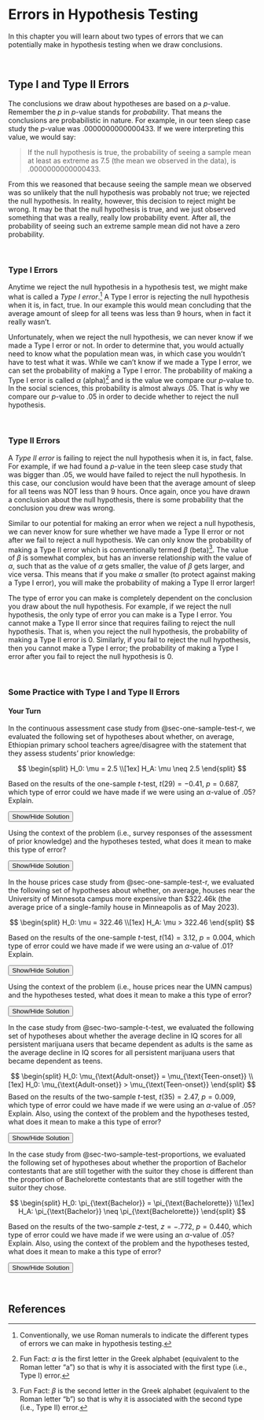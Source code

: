 # Errors in Hypothesis Testing {#sec-errors}

In this chapter you will learn about two types of errors that we can potentially make in hypothesis testing when we draw conclusions. 

<br />


## Type I and Type II Errors

The conclusions we draw about hypotheses are based on a *p*-value. Remember the *p* in *p*-value stands for *probability*. That means the conclusions are probabilistic in nature. For example, in our teen sleep case study the *p*-value was .0000000000000433. If we were interpreting this value, we would say:

> If the null hypothesis is true, the probability of seeing a sample mean at least as extreme as 7.5 (the mean we observed in the data), is .0000000000000433.

From this we reasoned that because seeing the sample mean we observed was so unlikely that the null hypothesis was probably not true; we rejected the null hypothesis. In reality, however, this decision to reject might be wrong. It may be that the null hypothesis is true, and we just observed something that was a really, really low probability event. After all, the probability of seeing such an extreme sample mean did not have a zero probability. 

<br />


### Type I Errors

Anytime we reject the null hypothesis in a hypothesis test, we might make what is called a *Type I error*.^[Conventionally, we use Roman numerals to indicate the different types of errors we can make in hypothesis testing.] A Type I error is rejecting the null hypothesis when it is, in fact, true. In our example this would mean concluding that the average amount of sleep for all teens was less than 9 hours, when in fact it really wasn't.

Unfortunately, when we reject the null hypothesis, we can never know if we made a Type I error or not. In order to determine that, you would actually need to know what the population mean was, in which case you wouldn't have to test what it was. While we can't know if we made a Type I error, we can set the probability of making a Type I error. The probability of making a Type I error is called $\alpha$ (alpha)^[Fun Fact: $\alpha$ is the first letter in the Greek alphabet (equivalent to the Roman letter "a") so that is why it is associated with the first type (i.e., Type I) error.] and is the value we compare our *p*-value to. In the social sciences, this probability is almost always .05. That is why we compare our *p*-value to .05 in order to decide whether to reject the null hypothesis.

<br />


### Type II Errors

A *Type II error* is failing to reject the null hypothesis when it is, in fact, false. For example, if we had found a *p*-value in the teen sleep case study that was bigger than .05, we would have failed to reject the null hypothesis. In this case, our conclusion would have been that the average amount of sleep for all teens was NOT less than 9 hours. Once again, once you have drawn a conclusion about the null hypothesis, there is some probability that the conclusion you drew was wrong. 

Similar to our potential for making an error when we reject a null hypothesis, we can never know for sure whether we have made a Type II error or not after we fail to reject a null hypothesis. We can only know the probability of making a Type II error which is conventionally termed $\beta$ (beta)^[Fun Fact: $\beta$ is the second letter in the Greek alphabet (equivalent to the Roman letter "b") so that is why it is associated with the second type (i.e., Type II) error.]. The value of $\beta$ is somewhat complex, but has an inverse relationship with the value of $\alpha$, such that as the value of $\alpha$ gets smaller, the value of $\beta$ gets larger, and vice versa. This means that if you make $\alpha$ smaller (to protect against making a Type I error), you will make the probability of making a Type II error larger!

:::fyi
The type of error you can make is completely dependent on the conclusion you draw about the null hypothesis. For example, if we reject the null hypothesis, the only type of error you can make is a Type I error. You cannot make a Type II error since that requires failing to reject the null hypothesis. That is, when you reject the null hypothesis, the probability of making a Type II error is 0. Similarly, if you fail to reject the null hypothesis, then you cannot make a Type I error; the probability of making a Type I error after you fail to reject the null hypothesis is 0.
:::

<br />


### Some Practice with Type I and Type II Errors

:::exercises
#### Your Turn {.unnumbered}

In the continuous assessment case study from @sec-one-sample-test-r, we evaluated the following set of hypotheses about whether, on average, Ethiopian primary school teachers agree/disagree with the statement that they assess students' prior knowledge:

$$
\begin{split}
H_0: \mu = 2.5 \\[1ex]
H_A: \mu \neq 2.5
\end{split}
$$

Based on the results of the one-sample *t*-test, $t(29) = -0.41$, $p = 0.687$, which type of error could we have made if we were using an $\alpha$-value of .05? Explain.  

<button class="solution-btn solution-btn-default" onclick="toggle_visibility('exercise_05-04-01');">Show/Hide Solution</button>

<div id="exercise_05-04-01" style="display:none; margin: -40px 0 40px 40px;">
Using an $\alpha$-value of .05, we would have failed to reject the null hypothesis since our *p*-value was bigger than .05. Because we failed to reject the null hypothesis, the only type of error we can make is a Type II error.
</div>

Using the context of the problem (i.e., survey responses of the assessment of prior knowledge) and the hypotheses tested, what does it mean to make this type of error? 

<button class="solution-btn solution-btn-default" onclick="toggle_visibility('exercise_05-04-02');">Show/Hide Solution</button>

<div id="exercise_05-04-02" style="display:none; margin: -40px 0 40px 40px;">
A Type II error in this context indicates that we come to the conclusion that Ethiopian primary school teachers neither agree nor disagree with the statement that they assess students' prior knowledge on average, but in reality they actually do agree or disagree with that statement, on average.
</div>

In the house prices case study from @sec-one-sample-test-r, we evaluated the following set of hypotheses about whether, on average, houses near the University of Minnesota campus more expensive than \$322.46k (the average price of a single-family house in Minneapolis as of May 2023).

$$
\begin{split}
H_0: \mu = 322.46 \\[1ex]
H_A: \mu > 322.46
\end{split}
$$

Based on the results of the one-sample *t*-test, $t(14) = 3.12$, $p = 0.004$, which type of error could we have made if we were using an $\alpha$-value of .01? Explain.  

<button class="solution-btn solution-btn-default" onclick="toggle_visibility('exercise_05-04-03');">Show/Hide Solution</button>

<div id="exercise_05-04-03" style="display:none; margin: -40px 0 40px 40px;">
Using an $\alpha$-value of .01, we would have rejected the null hypothesis since our *p*-value was smaller than .05. Because we rejected the null hypothesis, the only type of error we can make is a Type I error.
</div>

Using the context of the problem (i.e., house prices near the UMN campus) and the hypotheses tested, what does it mean to make a this type of error? 

<button class="solution-btn solution-btn-default" onclick="toggle_visibility('exercise_05-04-04');">Show/Hide Solution</button>

<div id="exercise_05-04-04" style="display:none; margin: -40px 0 40px 40px;">
A Type I error in this context indicates that we rejected the null hypothesis that the average price of a house near the UMN campus is not more than \$322.46k, but in reality it is not.
</div>


In the case study from @sec-two-sample-t-test, we evaluated the following set of hypotheses about whether the average decline in IQ scores for all persistent marijuana users that became dependent as adults is the same as the average decline in IQ scores for all persistent marijuana users that became dependent as teens.

$$
\begin{split}
H_0: \mu_{\text{Adult-onset}} = \mu_{\text{Teen-onset}} \\[1ex]
H_0: \mu_{\text{Adult-onset}} > \mu_{\text{Teen-onset}}
\end{split}
$$
Based on the results of the two-sample *t*-test, $t(35) = 2.47$, $p = 0.009$, which type of error could we have made if we were using an $\alpha$-value of .05? Explain. Also, using the context of the problem and the hypotheses tested, what does it mean to make a this type of error? 

<button class="solution-btn solution-btn-default" onclick="toggle_visibility('exercise_05-04-05');">Show/Hide Solution</button>

<div id="exercise_05-04-05" style="display:none; margin: -40px 0 40px 40px;">
Using an $\alpha$-value of .05, we reject the null hypothesis since our *p*-value was smaller than .05, which means the only type of error we can make is a Type I error.

A Type I error in this context indicates that we decided the average decline in IQ scores for all persistent marijuana users that became dependent as adults is greater than the average decline in IQ scores for all persistent marijuana users that became dependent as teens, but in reality it not.
</div>




In the case study from @sec-two-sample-test-proportions, we evaluated the following set of hypotheses about whether the proportion of Bachelor contestants that are still together with the suitor they chose is different than the proportion of Bachelorette contestants that are still together with the suitor they chose.

$$
\begin{split}
H_0: \pi_{\text{Bachelor}} = \pi_{\text{Bachelorette}} \\[1ex]
H_A: \pi_{\text{Bachelor}} \neq \pi_{\text{Bachelorette}}
\end{split}
$$

Based on the results of the two-sample *z*-test, $z = -.772$, $p = 0.440$, which type of error could we have made if we were using an $\alpha$-value of .05? Explain. Also, using the context of the problem and the hypotheses tested, what does it mean to make a this type of error? 

<button class="solution-btn solution-btn-default" onclick="toggle_visibility('exercise_05-04-06');">Show/Hide Solution</button>

<div id="exercise_05-04-06" style="display:none; margin: -40px 0 40px 40px;">
Using an $\alpha$-value of .05, we failed to reject the null hypothesis since our *p*-value was larger than .05, which means the only type of error we can make is a Type II error.

A Type II error in this context indicates that we decided the null hypothesis that the proportion of Bachelor and Bachelorette contestants that are still together with the suitor they chose is NOT different, but in reality it is different.
</div>



:::

<br />


## References

